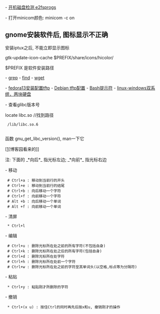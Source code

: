 
- [[开机磁盘检测 e2fsprogs]] 
 
- 打开minicom颜色: minicom -c on
 
== gnome安装软件后, 图标显示不正确 ==

安装iptux之后, 不能立即显示图标

gtk-update-icon-cache $PREFIX/share/icons/hicolor/

$PREFIX 是软件安装路径

- [[grep]]
- [[find]]
- [[wget]]
 
- [[fedora13安装配置tftp]]
- [[Debian tftp配置]]
- [[Bash提示符]]
- [[linux-windows双系统，两块硬盘]]
 
- 查看glibc版本号

locate libc.so //找到路径 
  /lib/libc.so.6
  
函数 gnu_get_libc_version(), man一下它



[[http://www.cnblogs.com/utopiazh/archive/2010/11/25/linux_cmd_editing.html][博客园看来的]]


注: 下面的 _*向后*_ 指光标左边; _*向前*_ 指光标右边

- 移动
  # Ctrl+a : 移动到当前行的开头
  # Ctrl+e : 移动到当前行的结尾
  # Ctrl+b : 向后移动一个字符
  # Ctrl+f : 向前移动一个字符
  # Alt +b : 向后移动一个单词
  # Alt +f : 向前移动一个单词
- 清屏
  * Ctrl+l
- 编辑
  # Ctrl+u : 删除光标所在处之前的所有字符(不包括自身)
  # Ctrl+k : 删除光标所在处之后的所有字符(包括自身)
  # Ctrl+d : 删除光标所在处字符
  # Ctrl+h : 删除光标所在处前一个字符
  # Ctrl+w : 删除光标所在处之前的字符至其单词头(以空格,标点等为分隔符)
- 粘贴
  * Ctrl+y : 粘贴刚才所删除的字符
- 撤销
  * Ctrl+(x u) : 按住Ctrl的同时再先后按x和u, 撤销刚才的操作

